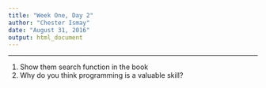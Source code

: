 ```yaml
---
title: "Week One, Day 2"
author: "Chester Ismay"
date: "August 31, 2016"
output: html_document
---
```


***

1. Show them search function in the book
2. Why do you think programming is a valuable skill?
